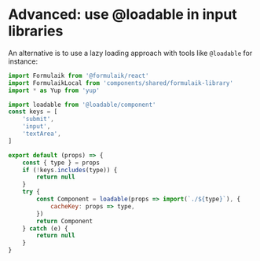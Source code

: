 
# Advanced: use @loadable in input libraries

An alternative is to use a lazy loading approach with tools like `@loadable` for instance:


```jsx
import Formulaik from '@formulaik/react'
import FormulaikLocal from 'components/shared/formulaik-library'
import * as Yup from 'yup'
```

```js
import loadable from '@loadable/component'
const keys = [        
    'submit',    
    'input',            
    'textArea',
]

export default (props) => {
    const { type } = props
    if (!keys.includes(type)) {
        return null
    }
    try {
        const Component = loadable(props => import(`./${type}`), {
            cacheKey: props => type,
        })
        return Component
    } catch (e) {
        return null
    }
}
```
